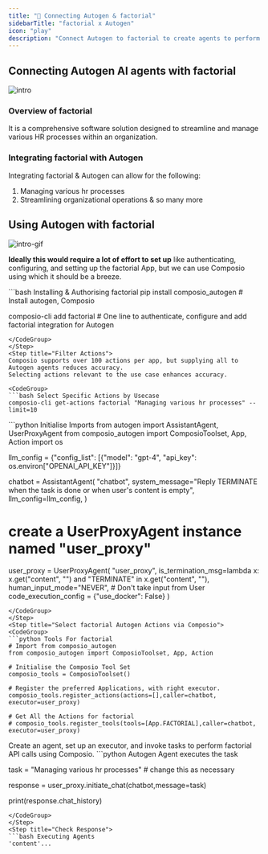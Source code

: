 ```yaml
---
title: "🚀 Connecting Autogen & factorial"
sidebarTitle: "factorial x Autogen"
icon: "play"
description: "Connect Autogen to factorial to create agents to perform tasks using natural language"
---
```


## Connecting Autogen AI agents with factorial
![intro](/media/intro.jpg)

### Overview of factorial

It is a comprehensive software solution designed to streamline and manage various HR processes within an organization.

### Integrating factorial with Autogen

Integrating factorial & Autogen can allow for the following:

1. Managing various hr processes
2. Streamlining organizational operations
& so many more

## Using Autogen with factorial
![intro-gif](/media/intro.gif)
<Steps>
<Step title="Setting Up the Environment">

**Ideally this would require a lot of effort to set up** like authenticating, configuring, and setting up the factorial App, but we can use Composio using which it should be a breeze.

<CodeGroup>
```bash Installing & Authorising factorial
pip install composio_autogen # Install autogen, Composio 

composio-cli add factorial # One line to authenticate, configure and add factorial integration for Autogen
```
</CodeGroup>
</Step>
<Step title="Filter Actions">
Composio supports over 100 actions per app, but supplying all to Autogen agents reduces accuracy.
Selecting actions relevant to the use case enhances accuracy.

<CodeGroup>
```bash Select Specific Actions by Usecase
composio-cli get-actions factorial "Managing various hr processes" --limit=10
```
</CodeGroup>

</Step>
<Step title="Import Base Packages">

<CodeGroup>
```python Initialise Imports
from autogen import AssistantAgent, UserProxyAgent
from composio_autogen import ComposioToolset, App, Action
import os

llm_config = {"config_list": [{"model": "gpt-4", "api_key": os.environ["OPENAI_API_KEY"]}]}

chatbot = AssistantAgent(
    "chatbot",
    system_message="Reply TERMINATE when the task is done or when user's content is empty",
    llm_config=llm_config,
)

# create a UserProxyAgent instance named "user_proxy"
user_proxy = UserProxyAgent(
    "user_proxy",
    is_termination_msg=lambda x: x.get("content", "") and "TERMINATE" in x.get("content", ""),
    human_input_mode="NEVER", # Don't take input from User
    code_execution_config = {"use_docker": False}
)
```
</CodeGroup>
</Step>
<Step title="Select factorial Autogen Actions via Composio">
<CodeGroup>
```python Tools For factorial
# Import from composio_autogen
from composio_autogen import ComposioToolset, App, Action

# Initialise the Composio Tool Set
composio_tools = ComposioToolset()

# Register the preferred Applications, with right executor. 
composio_tools.register_actions(actions=[],caller=chatbot, executor=user_proxy)

# Get All the Actions for factorial
# composio_tools.register_tools(tools=[App.FACTORIAL],caller=chatbot, executor=user_proxy) 
```
</CodeGroup>
</Step>
<Step title="Execute the Agent">
Create an agent, set up an executor, and invoke tasks to perform factorial API calls using Composio. 
<CodeGroup>
```python Autogen Agent executes the task

task = "Managing various hr processes" # change this as necessary

response = user_proxy.initiate_chat(chatbot,message=task)

print(response.chat_history)
```
</CodeGroup>
</Step>
<Step title="Check Response">
```bash Executing Agents
'content'...
```
</Step>
</Steps>
